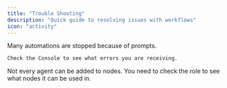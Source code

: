 ```yaml
---
title: "Trouble Shooting"
description: "Quick guide to resolving issues with workflows"
icon: "activity"
---
```


<AccordionGroup>
  <Accordion title="Automation stops midway through">
    Many automations are stopped because of prompts.

    Check the Console to see what errors you are receiving.
  </Accordion>
  <Accordion title="Can't add a particular agent to the workflow">
    Not every agent can be added to nodes. You need to check the role to see what nodes it can be used in.
  </Accordion>
  <Accordion title="New Accordion">
    
  </Accordion>
  <Accordion title="New Accordion">
    
  </Accordion>
  <Accordion title="New Accordion">
    
  </Accordion>
</AccordionGroup>
